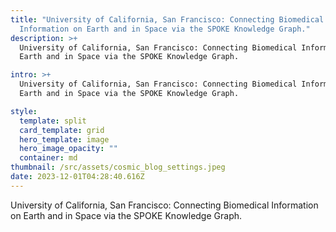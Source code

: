 ```yaml
---
title: "University of California, San Francisco: Connecting Biomedical
  Information on Earth and in Space via the SPOKE Knowledge Graph."
description: >+
  University of California, San Francisco: Connecting Biomedical Information on
  Earth and in Space via the SPOKE Knowledge Graph.

intro: >+
  University of California, San Francisco: Connecting Biomedical Information on
  Earth and in Space via the SPOKE Knowledge Graph.

style:
  template: split
  card_template: grid
  hero_template: image
  hero_image_opacity: ""
  container: md
thumbnail: /src/assets/cosmic_blog_settings.jpeg
date: 2023-12-01T04:28:40.616Z
---
```

University of California, San Francisco: Connecting Biomedical Information on Earth and in Space via the SPOKE Knowledge Graph.




